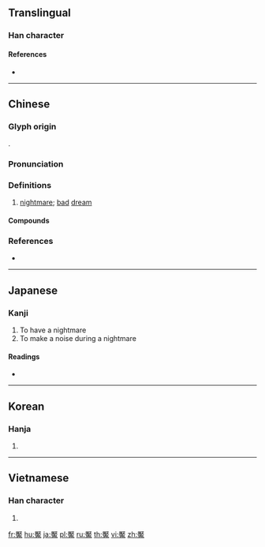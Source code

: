 {{character info/new}}
{{also|魇}}
==Translingual==

===Han character===
{{Han char|rn=194|rad=鬼|as=14|sn=24|four=71213|canj=MKHI|ids=⿸厭鬼}}

====References====
* {{Han ref|kx=1463.230|dkj=45941|dj=1997.240|hdz=74438.060|uh=9B58|ud=39768|bh=C64C|bd=50764}}

----

==Chinese==
{{zh-forms|s=魇}}

===Glyph origin===
{{Han etym}}
{{Han compound|厭|鬼|c1=p|c2=s|t2=devil|ls=psc}}.

===Pronunciation===
{{zh-pron
|m=yǎn
|c=jim2,jip3
|mc=y
|oc=y
|cat=n
}}

===Definitions===
{{zh-hanzi}}

# [[nightmare]]; [[bad]] [[dream]]

====Compounds====
{{zh-der|夢魘|狐媚魘道|魘禳|魘魅|魘魔法|魘樣|魘寐}}

===References===
* {{R:yue:Hanzi}}

----

==Japanese==

===Kanji===
{{ja-kanji|grade=|rs=鬼14}}

# To have a nightmare
# To make a noise during a nightmare

====Readings====
* {{ja-readings|on=[[えん]] (en), [[よう]] (yō)|kun=[[おそわれる]] (osowareru), [[おそう]] (osou), [[うなされる]] (unasareru)}}

----

==Korean==

===Hanja===
{{ko-hanja|hangeul=염|eumhun=|rv=yeom|mr=yŏm|y=yem}}

# {{defn|lang=ko|sort=鬼14}}

----

==Vietnamese==

===Han character===
{{vi-hantu|[[yểm]]|rs=鬼14}}

# {{defn|lang=vi|sort=鬼14}}

[[fr:魘]]
[[hu:魘]]
[[ja:魘]]
[[pl:魘]]
[[ru:魘]]
[[th:魘]]
[[vi:魘]]
[[zh:魘]]